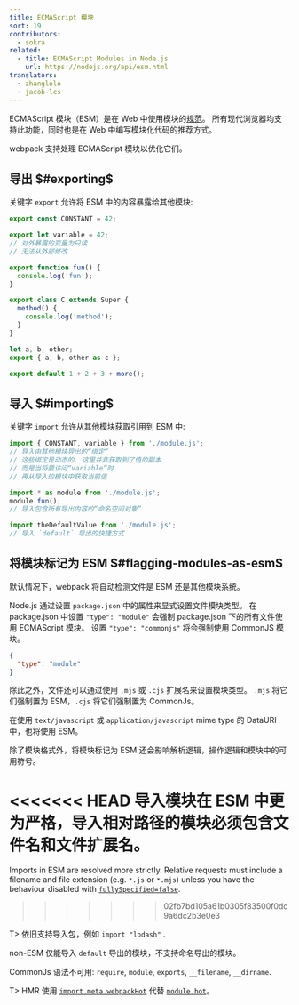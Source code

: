 ```yaml
---
title: ECMAScript 模块
sort: 19
contributors:
  - sokra
related:
  - title: ECMAScript Modules in Node.js
    url: https://nodejs.org/api/esm.html
translators:
  - zhanglolo
  - jacob-lcs
---
```


ECMAScript 模块（ESM）是在 Web 中使用模块的[规范](https://tc39.github.io/ecma262/#sec-modules)。
所有现代浏览器均支持此功能，同时也是在 Web 中编写模块化代码的推荐方式。

webpack 支持处理 ECMAScript 模块以优化它们。

## 导出 $#exporting$

关键字 `export` 允许将 ESM 中的内容暴露给其他模块:

```js
export const CONSTANT = 42;

export let variable = 42;
// 对外暴露的变量为只读
// 无法从外部修改

export function fun() {
  console.log('fun');
}

export class C extends Super {
  method() {
    console.log('method');
  }
}

let a, b, other;
export { a, b, other as c };

export default 1 + 2 + 3 + more();
```

## 导入 $#importing$

关键字 `import` 允许从其他模块获取引用到 ESM 中:

```js
import { CONSTANT, variable } from './module.js';
// 导入由其他模块导出的“绑定”
// 这些绑定是动态的. 这里并非获取到了值的副本
// 而是当将要访问“variable”时
// 再从导入的模块中获取当前值

import * as module from './module.js';
module.fun();
// 导入包含所有导出内容的“命名空间对象”

import theDefaultValue from './module.js';
// 导入 `default` 导出的快捷方式
```

## 将模块标记为 ESM $#flagging-modules-as-esm$

默认情况下，webpack 将自动检测文件是 ESM 还是其他模块系统。

Node.js 通过设置 `package.json` 中的属性来显式设置文件模块类型。
在 package.json 中设置 `"type": "module"` 会强制 package.json 下的所有文件使用 ECMAScript 模块。
设置 `"type": "commonjs"` 将会强制使用 CommonJS 模块。

```json
{
  "type": "module"
}
```

除此之外，文件还可以通过使用 `.mjs` 或 `.cjs` 扩展名来设置模块类型。 `.mjs` 将它们强制置为 ESM，`.cjs` 将它们强制置为 CommonJs。

在使用 `text/javascript` 或 `application/javascript` mime type 的 DataURI 中，也将使用 ESM。

除了模块格式外，将模块标记为 ESM 还会影响解析逻辑，操作逻辑和模块中的可用符号。

<<<<<<< HEAD
导入模块在 ESM 中更为严格，导入相对路径的模块必须包含文件名和文件扩展名。
=======
Imports in ESM are resolved more strictly. Relative requests must include a filename and file extension (e.g. `*.js` or `*.mjs`) unless you have the behaviour disabled with [`fullySpecified=false`](/configuration/module/#resolvefullyspecified).
>>>>>>> 02fb7bd105a61b0305f83500f0dc9a6dc2b3e0e3

T> 依旧支持导入包，例如 `import "lodash"` .

non-ESM 仅能导入 `default` 导出的模块，不支持命名导出的模块。

CommonJs 语法不可用: `require`, `module`, `exports`, `__filename`, `__dirname`.

T> HMR 使用 [`import.meta.webpackHot`](/api/module-variables/#importmetawebpackhot) 代替 [`module.hot`](/api/module-variables/#modulehot-webpack-specific)。
